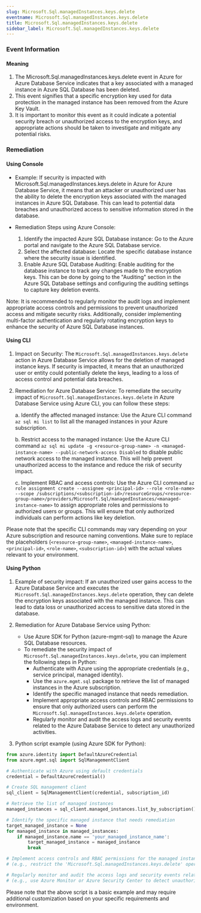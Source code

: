 ```yaml
--- 
slug: Microsoft.Sql.managedInstances.keys.delete
eventname: Microsoft.Sql.managedInstances.keys.delete
title: Microsoft.Sql.managedInstances.keys.delete
sidebar_label: Microsoft.Sql.managedInstances.keys.delete
---
```

                       
### Event Information

#### Meaning

1. The Microsoft.Sql.managedInstances.keys.delete event in Azure for Azure Database Service indicates that a key associated with a managed instance in Azure SQL Database has been deleted.
2. This event signifies that a specific encryption key used for data protection in the managed instance has been removed from the Azure Key Vault.
3. It is important to monitor this event as it could indicate a potential security breach or unauthorized access to the encryption keys, and appropriate actions should be taken to investigate and mitigate any potential risks.

### Remediation

#### Using Console

- Example: If security is impacted with Microsoft.Sql.managedInstances.keys.delete in Azure for Azure Database Service, it means that an attacker or unauthorized user has the ability to delete the encryption keys associated with the managed instances in Azure SQL Database. This can lead to potential data breaches and unauthorized access to sensitive information stored in the database.

- Remediation Steps using Azure Console:
  1. Identify the impacted Azure SQL Database instance: Go to the Azure portal and navigate to the Azure SQL Database service.
  2. Select the affected database: Locate the specific database instance where the security issue is identified.
  3. Enable Azure SQL Database Auditing: Enable auditing for the database instance to track any changes made to the encryption keys. This can be done by going to the "Auditing" section in the Azure SQL Database settings and configuring the auditing settings to capture key deletion events.

Note: It is recommended to regularly monitor the audit logs and implement appropriate access controls and permissions to prevent unauthorized access and mitigate security risks. Additionally, consider implementing multi-factor authentication and regularly rotating encryption keys to enhance the security of Azure SQL Database instances.

#### Using CLI

1. Impact on Security: The `Microsoft.Sql.managedInstances.keys.delete` action in Azure Database Service allows for the deletion of managed instance keys. If security is impacted, it means that an unauthorized user or entity could potentially delete the keys, leading to a loss of access control and potential data breaches.

2. Remediation for Azure Database Service: To remediate the security impact of `Microsoft.Sql.managedInstances.keys.delete` in Azure Database Service using Azure CLI, you can follow these steps:

   a. Identify the affected managed instance: Use the Azure CLI command `az sql mi list` to list all the managed instances in your Azure subscription.

   b. Restrict access to the managed instance: Use the Azure CLI command `az sql mi update -g <resource-group-name> -n <managed-instance-name> --public-network-access Disabled` to disable public network access to the managed instance. This will help prevent unauthorized access to the instance and reduce the risk of security impact.

   c. Implement RBAC and access controls: Use the Azure CLI command `az role assignment create --assignee <principal-id> --role <role-name> --scope /subscriptions/<subscription-id>/resourceGroups/<resource-group-name>/providers/Microsoft.Sql/managedInstances/<managed-instance-name>` to assign appropriate roles and permissions to authorized users or groups. This will ensure that only authorized individuals can perform actions like key deletion.

Please note that the specific CLI commands may vary depending on your Azure subscription and resource naming conventions. Make sure to replace the placeholders (`<resource-group-name>`, `<managed-instance-name>`, `<principal-id>`, `<role-name>`, `<subscription-id>`) with the actual values relevant to your environment.

#### Using Python

1. Example of security impact: If an unauthorized user gains access to the Azure Database Service and executes the `Microsoft.Sql.managedInstances.keys.delete` operation, they can delete the encryption keys associated with the managed instance. This can lead to data loss or unauthorized access to sensitive data stored in the database.

2. Remediation for Azure Database Service using Python:
   - Use Azure SDK for Python (azure-mgmt-sql) to manage the Azure SQL Database resources.
   - To remediate the security impact of `Microsoft.Sql.managedInstances.keys.delete`, you can implement the following steps in Python:
     - Authenticate with Azure using the appropriate credentials (e.g., service principal, managed identity).
     - Use the `azure.mgmt.sql` package to retrieve the list of managed instances in the Azure subscription.
     - Identify the specific managed instance that needs remediation.
     - Implement appropriate access controls and RBAC permissions to ensure that only authorized users can perform the `Microsoft.Sql.managedInstances.keys.delete` operation.
     - Regularly monitor and audit the access logs and security events related to the Azure Database Service to detect any unauthorized activities.

3. Python script example (using Azure SDK for Python):
```python
from azure.identity import DefaultAzureCredential
from azure.mgmt.sql import SqlManagementClient

# Authenticate with Azure using default credentials
credential = DefaultAzureCredential()

# Create SQL management client
sql_client = SqlManagementClient(credential, subscription_id)

# Retrieve the list of managed instances
managed_instances = sql_client.managed_instances.list_by_subscription()

# Identify the specific managed instance that needs remediation
target_managed_instance = None
for managed_instance in managed_instances:
    if managed_instance.name == 'your_managed_instance_name':
        target_managed_instance = managed_instance
        break

# Implement access controls and RBAC permissions for the managed instance
# (e.g., restrict the 'Microsoft.Sql.managedInstances.keys.delete' operation to authorized users)

# Regularly monitor and audit the access logs and security events related to the Azure Database Service
# (e.g., use Azure Monitor or Azure Security Center to detect unauthorized activities)
```
Please note that the above script is a basic example and may require additional customization based on your specific requirements and environment.


 